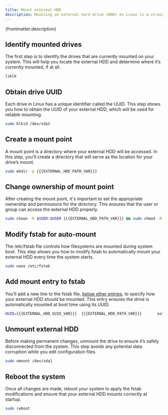 ```yaml
---
title: Mount external HDD
description: Mounting an external hard drive (HDD) on Linux is a straightforward process, but it requires a few key steps to ensure the drive is properly recognized, mounted and available for use. This guide walks you through how to find your mounted drives, obtain the drive's UUID, create a mount point and configure your system to automatically mount the external HDD on boot. By following these steps, you'll ensure the drive is securely mounted and ready for use.
---
```


<p>{frontmatter.description}</p>

## Identify mounted drives

The first step is to identify the drives that are currently mounted on your system. This will help you locate the external HDD and determine where it’s currently mounted, if at all.

```sh
lsblk
```

## Obtain drive UUID

Each drive in Linux has a unique identifier called the UUID. This step shows you how to obtain the UUID of your external HDD, which will be used for reliable mounting.

```sh
sudo blkid /dev/sda1
```

## Create a mount point

A mount point is a directory where your external HDD will be accessed. In this step, you’ll create a directory that will serve as the location for your drive’s mount.

```sh
sudo mkdir -p {{{EXTERNAL_HDD_PATH_VAR}}}
```

## Change ownership of mount point

After creating the mount point, it's important to set the appropriate ownership and permissions for the directory. This ensures that the user or group can access the external HDD properly.

```sh
sudo chown -R $USER:$USER {{{EXTERNAL_HDD_PATH_VAR}}} && sudo chmod -R 755 {{{EXTERNAL_HDD_PATH_VAR}}}
```

## Modify fstab for auto-mount

The /etc/fstab file controls how filesystems are mounted during system boot. This step shows you how to modify fstab to automatically mount your external HDD every time the system starts.

```sh
sudo nano /etc/fstab
```

## Add mount entry to fstab

You’ll add a new line to the fstab file, <u>below other entries</u>, to specify how your external HDD should be mounted. This entry ensures the drive is automatically mounted at boot time using its UUID.

```sh
UUID={{{EXTERNAL_HDD_UUID_VAR}}}  {{{EXTERNAL_HDD_PATH_VAR}}}       ext4            auto,nofail,noatime,rw,users  0    0
```

## Unmount external HDD

Before making permanent changes, unmount the drive to ensure it’s safely disconnected from the system. This step avoids any potential data corruption while you edit configuration files.

```sh
sudo umount /dev/sda1
```

## Reboot the system

Once all changes are made, reboot your system to apply the fstab modifications and ensure that your external HDD mounts correctly at startup.

```sh
sudo reboot
```
